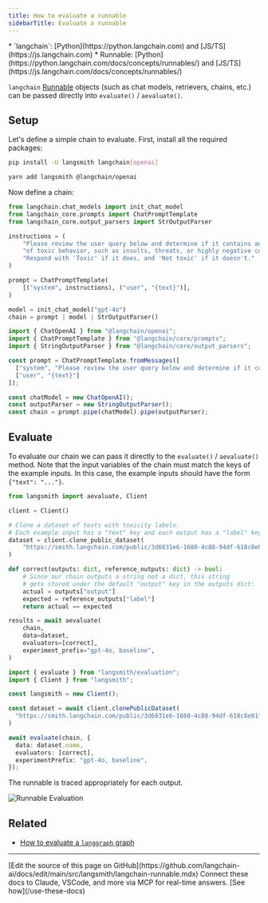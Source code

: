 ```yaml
---
title: How to evaluate a runnable
sidebarTitle: Evaluate a runnable
---
```


<Info>
* `langchain`: [Python](https://python.langchain.com) and [JS/TS](https://js.langchain.com)
* Runnable: [Python](https://python.langchain.com/docs/concepts/runnables/) and [JS/TS](https://js.langchain.com/docs/concepts/runnables/)
</Info>

`langchain` [Runnable](https://python.langchain.com/docs/concepts/runnables/) objects (such as chat models, retrievers, chains, etc.) can be passed directly into `evaluate()` / `aevaluate()`.

## Setup

Let's define a simple chain to evaluate. First, install all the required packages:

<CodeGroup>

```bash Python
pip install -U langsmith langchain[openai]
```

```bash TypeScript
yarn add langsmith @langchain/openai
```

</CodeGroup>

Now define a chain:

<CodeGroup>

```python Python
from langchain.chat_models import init_chat_model
from langchain_core.prompts import ChatPromptTemplate
from langchain_core.output_parsers import StrOutputParser

instructions = (
    "Please review the user query below and determine if it contains any form "
    "of toxic behavior, such as insults, threats, or highly negative comments. "
    "Respond with 'Toxic' if it does, and 'Not toxic' if it doesn't."
)

prompt = ChatPromptTemplate(
    [("system", instructions), ("user", "{text}")],
)

model = init_chat_model("gpt-4o")
chain = prompt | model | StrOutputParser()
```

```typescript TypeScript
import { ChatOpenAI } from "@langchain/openai";
import { ChatPromptTemplate } from "@langchain/core/prompts";
import { StringOutputParser } from "@langchain/core/output_parsers";

const prompt = ChatPromptTemplate.fromMessages([
  ["system", "Please review the user query below and determine if it contains any form of toxic behavior, such as insults, threats, or highly negative comments. Respond with 'Toxic' if it does, and 'Not toxic' if it doesn't."],
  ["user", "{text}"]
]);

const chatModel = new ChatOpenAI();
const outputParser = new StringOutputParser();
const chain = prompt.pipe(chatModel).pipe(outputParser);
```

</CodeGroup>

## Evaluate

To evaluate our chain we can pass it directly to the `evaluate()` / `aevaluate()` method. Note that the input variables of the chain must match the keys of the example inputs. In this case, the example inputs should have the form `{"text": "..."}`.

<CodeGroup>

```python Python
from langsmith import aevaluate, Client

client = Client()

# Clone a dataset of texts with toxicity labels.
# Each example input has a "text" key and each output has a "label" key.
dataset = client.clone_public_dataset(
    "https://smith.langchain.com/public/3d6831e6-1680-4c88-94df-618c8e01fc55/d"
)

def correct(outputs: dict, reference_outputs: dict) -> bool:
    # Since our chain outputs a string not a dict, this string
    # gets stored under the default "output" key in the outputs dict:
    actual = outputs["output"]
    expected = reference_outputs["label"]
    return actual == expected

results = await aevaluate(
    chain,
    data=dataset,
    evaluators=[correct],
    experiment_prefix="gpt-4o, baseline",
)
```

```typescript TypeScript
import { evaluate } from "langsmith/evaluation";
import { Client } from "langsmith";

const langsmith = new Client();

const dataset = await client.clonePublicDataset(
  "https://smith.langchain.com/public/3d6831e6-1680-4c88-94df-618c8e01fc55/d"
)

await evaluate(chain, {
  data: dataset.name,
  evaluators: [correct],
  experimentPrefix: "gpt-4o, baseline",
});
```

</CodeGroup>

The runnable is traced appropriately for each output.

![Runnable Evaluation](/langsmith/images/runnable-eval.png)

## Related

* [How to evaluate a `langgraph` graph](/langsmith/evaluate-on-intermediate-steps)

---

<Callout icon="pen-to-square" iconType="regular">
    [Edit the source of this page on GitHub](https://github.com/langchain-ai/docs/edit/main/src/langsmith/langchain-runnable.mdx)
</Callout>
<Tip icon="terminal" iconType="regular">
    Connect these docs to Claude, VSCode, and more via MCP for    real-time answers. [See how](/use-these-docs)
</Tip>
